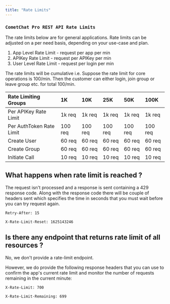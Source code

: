```yaml
---
title: "Rate Limits"
---
```




### `CometChat Pro REST API Rate Limits`

<Note>

The rate limits below are for general applications. Rate limits can be adjusted on a per need basis, depending on your use-case and plan.

</Note>

1. App Level Rate Limit - request per app per min
2. APIKey Rate Limit - request per APIKey per min
3. User Level Rate Limit - request per login per min

<Note>

The rate limits will be cumulative i.e. Suppose the rate limit for core operations is 100/min. Then the customer can either login, join group or leave group etc. for total 100/min.

</Note>

| Rate Limiting Groups     | 1K      | 10K     | 25K     | 50K     | 100K    |
| :------------------------ | :------- | :------- | :------- | :------- | :------- |
| Per APIKey Rate Limit    | 1k req  | 1k req  | 1k req  | 1k req  | 1k req  |
| Per AuthToken Rate Limit | 100 req | 100 req | 100 req | 100 req | 100 req |
| Create User              | 60 req  | 60 req  | 60 req  | 60 req  | 60 req  |
| Create Group             | 60 req  | 60 req  | 60 req  | 60 req  | 60 req  |
| Initiate Call            | 10 req  | 10 req  | 10 req  | 10 req  | 10 req  |

## What happens when rate limit is reached ?

The request isn't processed and a response is sent containing a 429 response code. Along with the response code there will be couple of headers sent which specifies the time in seconds that you must wait before you can try request again.

`Retry-After: 15`

`X-Rate-Limit-Reset: 1625143246`

## Is there any endpoint that returns rate limit of all resources ?

No, we don't provide a rate-limit endpoint.

However, we do provide the following response headers that you can use to confirm the app's current rate limit and monitor the number of requests remaining in the current minute:

`X-Rate-Limit: 700`

`X-Rate-Limit-Remaining: 699`
